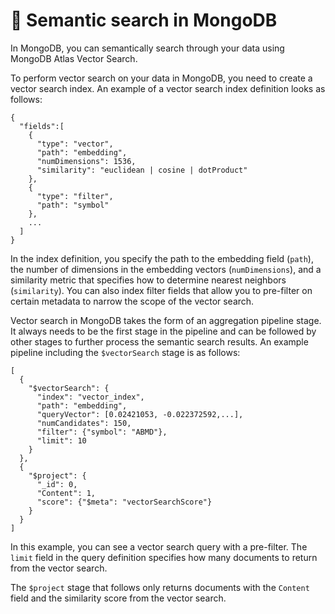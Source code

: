 # 📘 Semantic search in MongoDB

In MongoDB, you can semantically search through your data using MongoDB Atlas Vector Search.

To perform vector search on your data in MongoDB, you need to create a vector search index. An example of a vector search index definition looks as follows:

```
{
  "fields":[
    {
      "type": "vector",
      "path": "embedding",
      "numDimensions": 1536,
      "similarity": "euclidean | cosine | dotProduct"
    },
    {
      "type": "filter",
      "path": "symbol"
    },
    ...
  ]
}
```

In the index definition, you specify the path to the embedding field (`path`), the number of dimensions in the embedding vectors (`numDimensions`), and a similarity metric that specifies how to determine nearest neighbors (`similarity`). You can also index filter fields that allow you to pre-filter on certain metadata to narrow the scope of the vector search.

Vector search in MongoDB takes the form of an aggregation pipeline stage. It always needs to be the first stage in the pipeline and can be followed by other stages to further process the semantic search results. An example pipeline including the `$vectorSearch` stage is as follows:

```
[
  {
    "$vectorSearch": {
      "index": "vector_index", 
      "path": "embedding",  
      "queryVector": [0.02421053, -0.022372592,...], 
      "numCandidates": 150,
      "filter": {"symbol": "ABMD"},
      "limit": 10
    }
  }, 
  {
    "$project": {
      "_id": 0, 
      "Content": 1,
      "score": {"$meta": "vectorSearchScore"}
    }
  }
]
```

In this example, you can see a vector search query with a pre-filter. The `limit` field in the query definition specifies how many documents to return from the vector search.

The `$project` stage that follows only returns documents with the `Content` field and the similarity score from the vector search.
